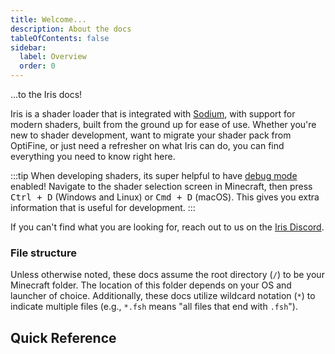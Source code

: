 ```yaml
---
title: Welcome...
description: About the docs
tableOfContents: false
sidebar:
  label: Overview
  order: 0
---
```



...to the Iris docs!

Iris is a shader loader that is integrated with [Sodium](https://modrinth.com/mod/sodium/), with support for modern shaders, built from the ground up for ease of use. Whether you're new to shader development, want to migrate your shader pack from OptiFine, or just need a refresher on what Iris can do, you can find everything you need to know right here.

:::tip
When developing shaders, its super helpful to have [debug mode](/current/reference/miscellaneous/debug_mode) enabled! Navigate to the shader selection screen in Minecraft, then press <kbd>Ctrl + D</kbd> (Windows and Linux) or <kbd>Cmd + D</kbd> (macOS). This gives you extra information that is useful for development.
:::

If you can't find what you are looking for, reach out to us on the [Iris Discord](https://discord.com/invite/jQJnav2jPu).

### File structure

Unless otherwise noted, these docs assume the root directory (`/`) to be your Minecraft folder. The location of this folder depends on your OS and launcher of choice. Additionally, these docs utilize wildcard notation (`*`) to indicate multiple files (e.g., `*.fsh` means "all files that end with `.fsh`").

## Quick Reference
<LinkCard
  title="Programs"
  description="The shader programs you can create, and what order they run in."
  href="/current/reference/programs/overview"
/>
<LinkCard
  title="Buffers"
  description="What buffers you can read from and write to, and in what way."
  href="/current/reference/buffers"
/>
<LinkCard
  title="Uniforms"
  description="Values available to all programs."
  href="/current/reference/uniforms/overview"
/>
<LinkCard
  title="Attributes"
  description="Per-vertex data available only in the vertex shader."
  href="/current/reference/attributes/overview"
/>
